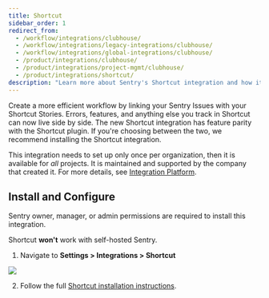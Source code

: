 ```yaml
---
title: Shortcut
sidebar_order: 1
redirect_from:
  - /workflow/integrations/clubhouse/
  - /workflow/integrations/legacy-integrations/clubhouse/
  - /workflow/integrations/global-integrations/clubhouse/
  - /product/integrations/clubhouse/
  - /product/integrations/project-mgmt/clubhouse/
  - /product/integrations/shortcut/
description: "Learn more about Sentry's Shortcut integration and how it can create a more efficient workflow by linking your Sentry Issues with your Shortcut Stories."
---
```


Create a more efficient workflow by linking your Sentry Issues with your Shortcut Stories. Errors, features, and anything else you track in Shortcut can now live side by side. The new Shortcut integration has feature parity with the Shortcut plugin. If you're choosing between the two, we recommend installing the Shortcut integration.

This integration needs to set up only once per organization, then it is available for _all_ projects. It is maintained and supported by the company that created it. For more details, see [Integration Platform](/product/integrations/integration-platform/).

## Install and Configure

<Note>

Sentry owner, manager, or admin permissions are required to install this integration.

Shortcut **won't** work with self-hosted Sentry.

</Note>

1. Navigate to **Settings > Integrations > Shortcut**

![](shortcut.png)

2. Follow the full [Shortcut installation instructions](https://help.shortcut.com/hc/en-us/articles/360026979272-Setting-up-the-Sentry-Integration).
